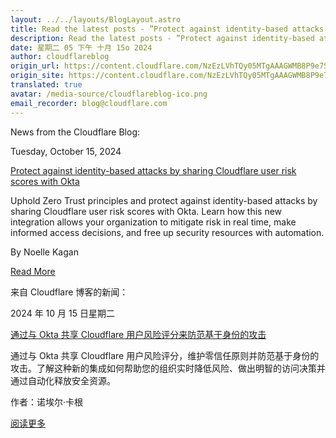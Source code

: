 ```yaml
---
layout: ../../layouts/BlogLayout.astro
title: Read the latest posts - ”Protect against identity-based attacks by sharing Cloudflare user risk scores with Okta”
description: Read the latest posts - ”Protect against identity-based attacks by sharing Cloudflare user risk scores with Okta”
date: 星期二 05 下午 十月 15o 2024
author: cloudflareblog
origin_url: https://content.cloudflare.com/NzEzLVhTQy05MTgAAAGWMB8P9e7Sz1T74YNzJ0otDwqOsRgyxGZpLMrYw5tU7PhwfjF8iBqFfI3-J0gHQiNjyCMRRaw=
origin_site: https://content.cloudflare.com/NzEzLVhTQy05MTgAAAGWMB8P9e7Sz1T74YNzJ0otDwqOsRgyxGZpLMrYw5tU7PhwfjF8iBqFfI3-J0gHQiNjyCMRRaw=
translated: true
avatar: /media-source/cloudflareblog-ico.png
email_recorder: blog@cloudflare.com
---
```



<Reference client:only="react" title="Read the latest posts - ”Protect against identity-based attacks by sharing Cloudflare user risk scores with Okta”" url="https://content.cloudflare.com/NzEzLVhTQy05MTgAAAGWMB8P9e7Sz1T74YNzJ0otDwqOsRgyxGZpLMrYw5tU7PhwfjF8iBqFfI3-J0gHQiNjyCMRRaw=" />

<Detail client:only="react">
	News from the Cloudflare Blog:

Tuesday, October 15, 2024

[Protect against identity-based attacks by sharing Cloudflare user risk scores with Okta](https://content.cloudflare.com/NzEzLVhTQy05MTgAAAGWMB8P9e7Sz1T74YNzJ0otDwqOsRgyxGZpLMrYw5tU7PhwfjF8iBqFfI3-J0gHQiNjyCMRRaw=)

Uphold Zero Trust principles and protect against identity-based attacks by sharing Cloudflare user risk scores with Okta. Learn how this new integration allows your organization to mitigate risk in real time, make informed access decisions, and free up security resources with automation.

By Noelle Kagan

[Read More](https://content.cloudflare.com/NzEzLVhTQy05MTgAAAGWMB8P9e7Sz1T74YNzJ0otDwqOsRgyxGZpLMrYw5tU7PhwfjF8iBqFfI3-J0gHQiNjyCMRRaw=)


</Detail>

来自 Cloudflare 博客的新闻：

2024 年 10 月 15 日星期二

[通过与 Okta 共享 Cloudflare 用户风险评分来防范基于身份的攻击](https://content.cloudflare.com/NzEzLVhTQy05MTgAAAGWMB8P9e7Sz1T74YNzJ0otDwqOsRgyxGZpLMrYw5tU7PhwfjF8iBqFfI3-J0gHQiNjyCMRRaw=)

通过与 Okta 共享 Cloudflare 用户风险评分，维护零信任原则并防范基于身份的攻击。了解这种新的集成如何帮助您的组织实时降低风险、做出明智的访问决策并通过自动化释放安全资源。

作者：诺埃尔·卡根

[阅读更多](https://content.cloudflare.com/NzEzLVhTQy05MTgAAAGWMB8P9e7Sz1T74YNzJ0otDwqOsRgyxGZpLMrYw5tU7PhwfjF8iBqFfI3-J0gHQiNjyCMRRaw=)


